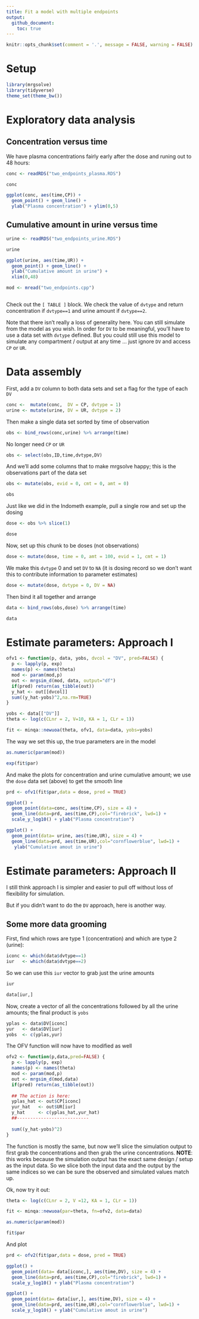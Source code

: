 ```yaml
---
title: Fit a model with multiple endpoints
output:
  github_document:
    toc: true
---
```


```r
knitr::opts_chunk$set(comment = '.', message = FALSE, warning = FALSE)
```

# Setup 
```r
library(mrgsolve)
library(tidyverse)
theme_set(theme_bw())
```


# Exploratory data analysis

## Concentration versus time

We have plasma concentrations fairly early after the dose and 
runing out to 48 hours:

```r
conc <- readRDS("two_endpoints_plasma.RDS")

conc

ggplot(conc, aes(time,CP)) + 
  geom_point() + geom_line() + 
  ylab("Plasma concentration") + ylim(0,5)
```

## Cumulative amount in urine versus time

```r
urine <- readRDS("two_endpoints_urine.RDS")

urine

ggplot(urine, aes(time,UR)) + 
  geom_point() + geom_line() + 
  ylab("Cumulative amount in urine") + 
  xlim(0,48)
```



```r
mod <- mread("two_endpoints.cpp")
```

```c

```

Check out the `[ TABLE ]` block.  We check the value of `dvtype` and 
return concentration if `dvtype==1` and urine amount if `dvtype==2`.  

Note that there isn't really a loss of generality here.  You can 
still simulate from the model as you wish.  In order for `DV` to be 
meaningful, you'll have to use a data set with `dvtype` defined.  But
you could still use this model to simulate any compartment / output
at any time ... just ignore `DV` and access `CP` or `UR`.


# Data assembly

First, add a `DV` column to both data sets and set a flag
for the type of each `DV`
```r
conc <-  mutate(conc,  DV = CP, dvtype = 1)
urine <- mutate(urine, DV = UR, dvtype = 2)
```


Then make a single data set sorted by time of observation
```r
obs <- bind_rows(conc,urine) %>% arrange(time)
```

No longer need `CP` or `UR`
```r
obs <- select(obs,ID,time,dvtype,DV)
```

And we'll add some columns that to make mrgsolve happy; this is the
observations part of the data set
```r
obs <- mutate(obs, evid = 0, cmt = 0, amt = 0)

obs
```

Just like we did in the Indometh example, pull a single row
and set up the dosing

```r
dose <- obs %>% slice(1)

dose
```

Now, set up this chunk to be doses (not observations)

```r
dose <- mutate(dose, time = 0, amt = 100, evid = 1, cmt = 1)
```

We make this `dvtype` 0 and set `DV` to `NA` (it is dosing record
so we don't want this to contribute information to parameter 
estimates)

```r
dose <- mutate(dose, dvtype = 0, DV = NA)
```


Then bind it all together and arrange

```r
data <- bind_rows(obs,dose) %>% arrange(time)

data
```

# Estimate parameters: Approach I


```r

ofv1 <- function(p, data, yobs, dvcol = "DV", pred=FALSE) {
  p <- lapply(p, exp)
  names(p) <- names(theta)
  mod <- param(mod,p)
  out <- mrgsim_d(mod, data, output="df")
  if(pred) return(as_tibble(out))
  y_hat <- out[[dvcol]]
  sum((y_hat-yobs)^2,na.rm=TRUE)
}
```

```r
yobs <- data[["DV"]]
theta <- log(c(CLnr = 2, V=10, KA = 1, CLr = 1))

fit <- minqa::newuoa(theta, ofv1, data=data, yobs=yobs)
```

The way we set this up, the true parameters are in the model

```r
as.numeric(param(mod))
```

```r
exp(fit$par)
```


And make the plots for concentration and urine cumulative amount; 
we use the `dose` data set (above) to get the smooth line

```r
prd <- ofv1(fit$par,data = dose, pred = TRUE)
```


```r
ggplot() + 
  geom_point(data=conc, aes(time,CP), size = 4) + 
  geom_line(data=prd, aes(time,CP),col="firebrick", lwd=1) +
  scale_y_log10() + ylab("Plasma concentration")

ggplot() + 
  geom_point(data= urine, aes(time,UR), size = 4) + 
  geom_line(data=prd, aes(time,UR),col="cornflowerblue", lwd=1) +
   ylab("Cumulative amout in urine")

```


# Estimate parameters: Approach II

I still think approach I is simpler and easier to pull off without 
loss of flexibility for simulation.

But if you didn't want to do the `DV` approach, here is another way.


## Some more data grooming

First, find which rows are type 1 (concentration) and which 
are type 2 (urine):

```r
iconc <- which(data$dvtype==1)
iur   <- which(data$dvtype==2)
```

So we can use this `iur` vector to grab just the urine amounts
```r
iur

data[iur,]
```

Now, create a vector of all the concentrations followed by all 
the urine amounts; the final product is `yobs`

```r
yplas <- data$DV[iconc]
yur   <- data$DV[iur]
yobs  <- c(yplas,yur)
```


The OFV function will now have to modified as well

```r
ofv2 <- function(p,data,pred=FALSE) {
  p <- lapply(p, exp)
  names(p) <- names(theta)
  mod <- param(mod,p)
  out <- mrgsim_d(mod,data)
  if(pred) return(as_tibble(out))
  
  ## The action is here:
  yplas_hat <- out$CP[iconc]
  yur_hat   <- out$UR[iur]
  y_hat     <- c(yplas_hat,yur_hat)
  ##---------------------------
  
  sum((y_hat-yobs)^2)
}
```

The function is mostly the same, but now we'll slice the simulation 
output to first grab the concentrations and then grab the urine
concentrations.  __NOTE__: this works because the simulation output
has the exact same design / setup as the input data.  So we slice both 
the input data and the output by the same indices so we can be sure 
the observed and simulated values match up.


Ok, now try it out:

```r
theta <- log(c(CLnr = 2, V =12, KA = 1, CLr = 1))

fit <- minqa::newuoa(par=theta, fn=ofv2, data=data)
```

```r
as.numeric(param(mod))

fit$par
```


And plot
```r
prd <- ofv2(fit$par,data = dose, pred = TRUE)

ggplot() + 
  geom_point(data= data[iconc,], aes(time,DV), size = 4) + 
  geom_line(data=prd, aes(time,CP),col="firebrick", lwd=1) +
  scale_y_log10() + ylab("Plasma concentration")

ggplot() + 
  geom_point(data= data[iur,], aes(time,DV), size = 4) + 
  geom_line(data=prd, aes(time,UR),col="cornflowerblue", lwd=1) +
  scale_y_log10() + ylab("Cumulative amout in urine")

```


